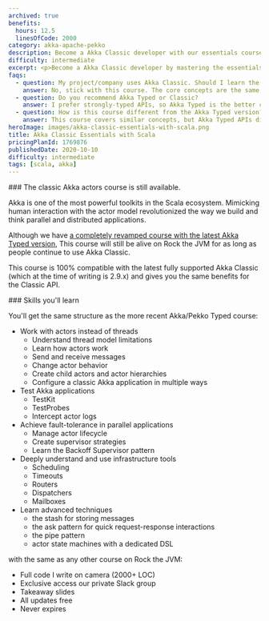 ```yaml
---
archived: true
benefits:
  hours: 12.5
  linesOfCode: 2000
category: akka-apache-pekko
description: Become a Akka Classic developer with our essentials course. Master the fundamentals of Akka Classic with Scalathrough clear lessons, practical exercises, and a smooth learning curve. Ideal for those with some programming experience, this course will quickly equip you with essential skills to enhance your coding toolkit.
difficulty: intermediate
excerpt: <p>Become a Akka Classic developer by mastering the essentials of Akka Classic with Scala using our comprehensive, hands-on course</p>
faqs:
  - question: My project/company uses Akka Classic. Should I learn the Typed course?
    answer: No, stick with this course. The core concepts are the same, and you can easily transition to Akka Typed when your project does.
  - question: Do you recommend Akka Typed or Classic?
    answer: I prefer strongly-typed APIs, so Akka Typed is the better choice.
  - question: How is this course different from the Akka Typed version?
    answer: This course covers similar concepts, but Akka Typed APIs differ significantly. In Akka Typed, actors are defined by their behaviors, messages require type-checking, and the code structure is somewhat different.
heroImage: images/akka-classic-essentials-with-scala.png
title: Akka Classic Essentials with Scala
pricingPlanId: 1769876
publishedDate: 2020-10-10
difficulty: intermediate
tags: [scala, akka]
---
```



<CourseLayout>
<Fragment slot="goal">
### The classic Akka actors course is still available.

Akka is one of the most powerful toolkits in the Scala ecosystem. Mimicking human interaction with the actor model revolutionized the way we build and think parallel and distributed applications.

Although we have [a completely revamped course with the latest Akka Typed version](/courses/akka-apache-pekko-essentials-with-scala), This course will still be alive on Rock the JVM for as long as people continue to use Akka Classic.

This course is 100% compatible with the latest fully supported Akka Classic (which at the time of writing is 2.9.x) and gives you the same benefits for the Classic API.

</Fragment>

<Fragment slot="skills">
### Skills you'll learn

You'll get the same structure as the more recent Akka/Pekko Typed course:

- Work with actors instead of threads
  - Understand thread model limitations
  - Learn how actors work
  - Send and receive messages
  - Change actor behavior
  - Create child actors and actor hierarchies
  - Configure a classic Akka application in multiple ways
- Test Akka applications
  - TestKit
  - TestProbes
  - Intercept actor logs
- Achieve fault-tolerance in parallel applications
  - Manage actor lifecycle
  - Create supervisor strategies
  - Learn the Backoff Supervisor pattern
- Deeply understand and use infrastructure tools
  - Scheduling
  - Timeouts
  - Routers
  - Dispatchers
  - Mailboxes
- Learn advanced techniques
  - the stash for storing messages
  - the ask pattern for quick request-response interactions
  - the pipe pattern
  - actor state machines with a dedicated DSL

with the same as any other course on Rock the JVM:

- Full code I write on camera (2000+ LOC)
- Exclusive access our private Slack group
- Takeaway slides
- All updates free
- Never expires

</Fragment>
</CourseLayout>
